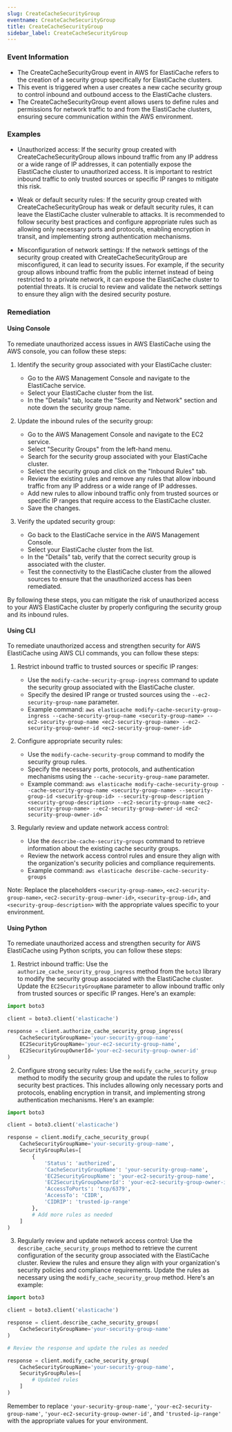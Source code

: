 ```yaml
--- 
slug: CreateCacheSecurityGroup
eventname: CreateCacheSecurityGroup
title: CreateCacheSecurityGroup
sidebar_label: CreateCacheSecurityGroup
---
```

                       
### Event Information

- The CreateCacheSecurityGroup event in AWS for ElastiCache refers to the creation of a security group specifically for ElastiCache clusters.
- This event is triggered when a user creates a new cache security group to control inbound and outbound access to the ElastiCache clusters.
- The CreateCacheSecurityGroup event allows users to define rules and permissions for network traffic to and from the ElastiCache clusters, ensuring secure communication within the AWS environment.


### Examples

- Unauthorized access: If the security group created with CreateCacheSecurityGroup allows inbound traffic from any IP address or a wide range of IP addresses, it can potentially expose the ElastiCache cluster to unauthorized access. It is important to restrict inbound traffic to only trusted sources or specific IP ranges to mitigate this risk.

- Weak or default security rules: If the security group created with CreateCacheSecurityGroup has weak or default security rules, it can leave the ElastiCache cluster vulnerable to attacks. It is recommended to follow security best practices and configure appropriate rules such as allowing only necessary ports and protocols, enabling encryption in transit, and implementing strong authentication mechanisms.

- Misconfiguration of network settings: If the network settings of the security group created with CreateCacheSecurityGroup are misconfigured, it can lead to security issues. For example, if the security group allows inbound traffic from the public internet instead of being restricted to a private network, it can expose the ElastiCache cluster to potential threats. It is crucial to review and validate the network settings to ensure they align with the desired security posture.

### Remediation

#### Using Console

To remediate unauthorized access issues in AWS ElastiCache using the AWS console, you can follow these steps:

1. Identify the security group associated with your ElastiCache cluster:
   - Go to the AWS Management Console and navigate to the ElastiCache service.
   - Select your ElastiCache cluster from the list.
   - In the "Details" tab, locate the "Security and Network" section and note down the security group name.

2. Update the inbound rules of the security group:
   - Go to the AWS Management Console and navigate to the EC2 service.
   - Select "Security Groups" from the left-hand menu.
   - Search for the security group associated with your ElastiCache cluster.
   - Select the security group and click on the "Inbound Rules" tab.
   - Review the existing rules and remove any rules that allow inbound traffic from any IP address or a wide range of IP addresses.
   - Add new rules to allow inbound traffic only from trusted sources or specific IP ranges that require access to the ElastiCache cluster.
   - Save the changes.

3. Verify the updated security group:
   - Go back to the ElastiCache service in the AWS Management Console.
   - Select your ElastiCache cluster from the list.
   - In the "Details" tab, verify that the correct security group is associated with the cluster.
   - Test the connectivity to the ElastiCache cluster from the allowed sources to ensure that the unauthorized access has been remediated.

By following these steps, you can mitigate the risk of unauthorized access to your AWS ElastiCache cluster by properly configuring the security group and its inbound rules.

#### Using CLI

To remediate unauthorized access and strengthen security for AWS ElastiCache using AWS CLI commands, you can follow these steps:

1. Restrict inbound traffic to trusted sources or specific IP ranges:
   - Use the `modify-cache-security-group-ingress` command to update the security group associated with the ElastiCache cluster.
   - Specify the desired IP range or trusted sources using the `--ec2-security-group-name` parameter.
   - Example command: `aws elasticache modify-cache-security-group-ingress --cache-security-group-name <security-group-name> --ec2-security-group-name <ec2-security-group-name> --ec2-security-group-owner-id <ec2-security-group-owner-id>`

2. Configure appropriate security rules:
   - Use the `modify-cache-security-group` command to modify the security group rules.
   - Specify the necessary ports, protocols, and authentication mechanisms using the `--cache-security-group-name` parameter.
   - Example command: `aws elasticache modify-cache-security-group --cache-security-group-name <security-group-name> --security-group-id <security-group-id> --security-group-description <security-group-description> --ec2-security-group-name <ec2-security-group-name> --ec2-security-group-owner-id <ec2-security-group-owner-id>`

3. Regularly review and update network access control:
   - Use the `describe-cache-security-groups` command to retrieve information about the existing cache security groups.
   - Review the network access control rules and ensure they align with the organization's security policies and compliance requirements.
   - Example command: `aws elasticache describe-cache-security-groups`

Note: Replace the placeholders `<security-group-name>`, `<ec2-security-group-name>`, `<ec2-security-group-owner-id>`, `<security-group-id>`, and `<security-group-description>` with the appropriate values specific to your environment.

#### Using Python

To remediate unauthorized access and strengthen security for AWS ElastiCache using Python scripts, you can follow these steps:

1. Restrict inbound traffic: Use the `authorize_cache_security_group_ingress` method from the `boto3` library to modify the security group associated with the ElastiCache cluster. Update the `EC2SecurityGroupName` parameter to allow inbound traffic only from trusted sources or specific IP ranges. Here's an example:

```python
import boto3

client = boto3.client('elasticache')

response = client.authorize_cache_security_group_ingress(
    CacheSecurityGroupName='your-security-group-name',
    EC2SecurityGroupName='your-ec2-security-group-name',
    EC2SecurityGroupOwnerId='your-ec2-security-group-owner-id'
)
```

2. Configure strong security rules: Use the `modify_cache_security_group` method to modify the security group and update the rules to follow security best practices. This includes allowing only necessary ports and protocols, enabling encryption in transit, and implementing strong authentication mechanisms. Here's an example:

```python
import boto3

client = boto3.client('elasticache')

response = client.modify_cache_security_group(
    CacheSecurityGroupName='your-security-group-name',
    SecurityGroupRules=[
        {
            'Status': 'authorized',
            'CacheSecurityGroupName': 'your-security-group-name',
            'EC2SecurityGroupName': 'your-ec2-security-group-name',
            'EC2SecurityGroupOwnerId': 'your-ec2-security-group-owner-id',
            'AccessToPorts': 'tcp/6379',
            'AccessTo': 'CIDR',
            'CIDRIP': 'trusted-ip-range'
        },
        # Add more rules as needed
    ]
)
```

3. Regularly review and update network access control: Use the `describe_cache_security_groups` method to retrieve the current configuration of the security group associated with the ElastiCache cluster. Review the rules and ensure they align with your organization's security policies and compliance requirements. Update the rules as necessary using the `modify_cache_security_group` method. Here's an example:

```python
import boto3

client = boto3.client('elasticache')

response = client.describe_cache_security_groups(
    CacheSecurityGroupName='your-security-group-name'
)

# Review the response and update the rules as needed

response = client.modify_cache_security_group(
    CacheSecurityGroupName='your-security-group-name',
    SecurityGroupRules=[
        # Updated rules
    ]
)
```

Remember to replace `'your-security-group-name'`, `'your-ec2-security-group-name'`, `'your-ec2-security-group-owner-id'`, and `'trusted-ip-range'` with the appropriate values for your environment.


 